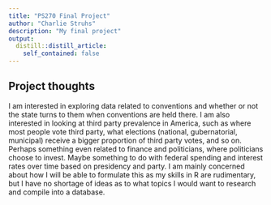 ```yaml
---
title: "PS270 Final Project"
author: "Charlie Struhs"
description: "My final project"
output:
  distill::distill_article:
    self_contained: false
---
```





## Project thoughts

I am interested in exploring data related to conventions and whether or not the state turns to them when conventions are held there. I am also interested in looking at third party prevalence in America, such as where most people vote third party, what elections (national, gubernatorial, municipal) receive a bigger proportion of third party votes, and so on. Perhaps something even related to finance and politicians, where politicians choose to invest. Maybe something to do with federal spending and interest rates over time based on presidency and party. I am mainly concerned about how I will be able to formulate this as my skills in R are rudimentary, but I have no shortage of ideas as to what topics I would want to research and compile into a database.
